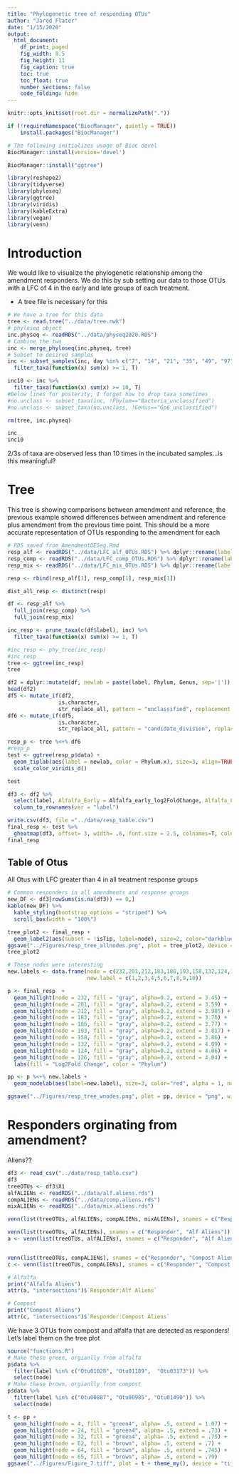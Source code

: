 ```yaml
---
title: "Phylogenetic tree of responding OTUs"
author: "Jared Flater"
date: "1/15/2020"
output:
  html_document:
    df_print: paged
    fig_width: 8.5
    fig_height: 11
    fig_caption: true
    toc: true
    toc_float: true
    number_sections: false
    code_folding: hide
---
```

```r
knitr::opts_knit$set(root.dir = normalizePath("."))
```

```r
if (!requireNamespace("BiocManager", quietly = TRUE))
    install.packages("BiocManager")

# The following initializes usage of Bioc devel
BiocManager::install(version='devel')

BiocManager::install("ggtree")
```

```r
library(reshape2)
library(tidyverse)
library(phyloseq)
library(ggtree)
library(viridis)
library(kableExtra)
library(vegan)
library(venn)
```
# Introduction
We would like to visualize the phylogenetic relationship among the amendment responders. We do this by sub setting our data to those OTUs with a LFC of 4 in the early and late groups of each treatment. 

* A tree file is necessary for this
```r
# We have a tree for this data
tree <- read.tree("../data/tree.nwk")
# phyloseq object
inc.physeq <- readRDS("../data/physeq2020.RDS")
# Combine the two
inc <- merge_phyloseq(inc.physeq, tree)
# Subset to desired samples
inc <- subset_samples(inc, day %in% c("7", "14", "21", "35", "49", "97")) %>%
  filter_taxa(function(x) sum(x) >= 1, T) 

inc10 <- inc %>%
  filter_taxa(function(x) sum(x) >= 10, T)
#Below lines for posterity, I forget how to drop taxa sometimes
#no.unclass <- subset_taxa(inc, !Phylum=="Bacteria_unclassified")
#no.unclass <- subset_taxa(no.unclass, !Genus=="Gp6_unclassified")

rm(tree, inc.physeq)
```
```r
inc
inc10
```
2/3s of taxa are observed less than 10 times in the incubated samples...is this meaningful? 

# Tree     

This tree is showing comparisons between amendment and reference, the previous example showed differences between amendment and reference plus amendment from the previous time point. This should be a more accurate representation of OTUs responding to the amendment for each 

```r
# RDS saved from AmendmentDESeq.Rmd
resp_alf <- readRDS("../data/LFC_alf_OTUs.RDS") %>% dplyr::rename(label = OTU)
resp_comp <- readRDS("../data/LFC_comp_OTUs.RDS") %>% dplyr::rename(label = OTU)
resp_mix <- readRDS("../data/LFC_mix_OTUs.RDS") %>% dplyr::rename(label = OTU)

resp <- rbind(resp_alf[1], resp_comp[1], resp_mix[1])

dist_all_resp <- distinct(resp)

df <- resp_alf %>%
  full_join(resp_comp) %>%
  full_join(resp_mix)
```

```r
inc_resp <- prune_taxa(c(df$label), inc) %>%
  filter_taxa(function(x) sum(x) >= 1, T)
```

```r
#inc_resp <- phy_tree(inc_resp)
#inc_resp
tree <- ggtree(inc_resp)
tree
```
```r
df2 = dplyr::mutate(df, newlab = paste(label, Phylum, Genus, sep='|'))
head(df2)
df5 <- mutate_if(df2, 
                is.character, 
                str_replace_all, pattern = "unclassified", replacement = "uc")
df6 <- mutate_if(df5, 
                is.character, 
                str_replace_all, pattern = "candidate_division", replacement = "C.D.") 
```
```r
resp_p <- tree %<+% df6 
#resp_p  
test <- ggtree(resp_p$data) +
  geom_tiplab(aes(label = newlab, color = Phylum.x), size=3, align=TRUE, linesize=.5) +
  scale_color_viridis_d()

test

```
```r

df3 <- df2 %>%
  select(label, Alfalfa_Early = Alfalfa_early_log2FoldChange, Alfalfa_Late = Alfalfa_late_log2FoldChange, Compost_Early = Compost_early_log2FoldChange, Compost_Late = Compost_late_log2FoldChange, Mix_Early = Mix_early_log2FoldChange, Mix_Late = Mix_late_log2FoldChange) %>%
  column_to_rownames(var = "label")

write.csv(df3, file ="../data/resp_table.csv")
final_resp <- test %>% 
  gheatmap(df3, offset= 3, width= .6, font.size = 2.5, colnames=T, colnames_angle=-45, hjust=0, color = "white") + scale_fill_viridis(option = "viridis")
final_resp
```

## Table of Otus    
All Otus with LFC greater than 4 in all treatment response groups
```r
# Common responders in all amendments and response groups
new_DF <- df3[rowSums(is.na(df3)) == 0,]
kable(new_DF) %>%
  kable_styling(bootstrap_options = "striped") %>%
  scroll_box(width = "100%")
```

```r
tree_plot2 <- final_resp +
  geom_label2(aes(subset = !isTip, label=node), size=2, color="darkblue", alpha=1) 
ggsave("../Figures/resp_tree_allnodes.png", plot = tree_plot2, device = "png", width = 18.5, height = 32, units = "cm", dpi = 350)
tree_plot2
```
```r
# These nodes were interesting
new.labels <- data.frame(node = c(232,201,212,183,186,193,158,132,124,126), 
                         new.label = c(1,2,3,4,5,6,7,8,9,10))

p <- final_resp  + 
  geom_hilight(node = 232, fill = "gray", alpha=0.2, extend = 3.45) + 
  geom_hilight(node = 201, fill = "gray", alpha=0.2, extend = 3.59) + 
  geom_hilight(node = 212, fill = "gray", alpha=0.2, extend = 3.985) + 
  geom_hilight(node = 183, fill = "gray", alpha=0.2, extend = 3.76) + 
  geom_hilight(node = 186, fill = "gray", alpha=0.2, extend = 3.77) + 
  geom_hilight(node = 193, fill = "gray", alpha=0.2, extend = 3.817) + 
  geom_hilight(node = 158, fill = "gray", alpha=0.2, extend = 3.86) + 
  geom_hilight(node = 132, fill = "gray", alpha=0.2, extend = 4.09) + 
  geom_hilight(node = 124, fill = "gray", alpha=0.2, extend = 4.06) + 
  geom_hilight(node = 126, fill = "gray", alpha=0.2, extend = 4.04) + 
  labs(fill = "Log2Fold Change", color = "Phylum")

pp <- p %<+% new.labels +
  geom_nodelab(aes(label=new.label), size=3, color="red", alpha = 1, nudge_x =- .1, nudge_y = .5)

ggsave("../Figures/resp_tree_wnodes.png", plot = pp, device = "png", width = 19, height = 32, units = "cm", dpi = 350)
```

# Responders orginating from amendment? 

Aliens??

```r
df3 <- read_csv("../data/resp_table.csv")
df3
treeOTUs <- df3$X1
alfALIENs <- readRDS("../data/alf.aliens.rds")
compALIENs <- readRDS("../data/comp.aliens.rds")
mixALIENs <- readRDS("../data/mix.aliens.rds")

venn(list(treeOTUs, alfALIENs, compALIENs, mixALIENs), snames = c("Responder", "Alf Aliens", "Compost Aliens", "Mix Aliens"))

venn(list(treeOTUs, alfALIENs), snames = c("Responder", "Alf Aliens"))
a <- venn(list(treeOTUs, alfALIENs), snames = c("Responder", "Alf Aliens"))


venn(list(treeOTUs, compALIENs), snames = c("Responder", "Compost Aliens"))
c <- venn(list(treeOTUs, compALIENs), snames = c("Responder", "Compost Aliens"))
```
```r
# Alfalfa
print("Alfalfa Aliens")
attr(a, "intersections")$`Responder:Alf Aliens`

# Compost
print("Compost Aliens")
attr(c, "intersections")$`Responder:Compost Aliens`
```
    
We have 3 OTUs from compost and alfalfa that are detected as responders! Let's label them on the tree plot

```r
source("functions.R")
# Make these green, orgianlly from alfalfa
p$data %>%
  filter(label %in% c("Otu01028", "Otu01189",  "Otu03173")) %>%
  select(node)
# Make these brown, orgianlly from compost
p$data %>%
  filter(label %in% c("Otu00887", "Otu00985", "Otu01490")) %>%
  select(node)

t <- pp + 
  geom_hilight(node = 4, fill = "green4", alpha= .5, extend = 1.07) + 
  geom_hilight(node = 24, fill = "green4", alpha= .5, extend = .73) + 
  geom_hilight(node = 32, fill = "green4", alpha= .5, extend = .75) + 
  geom_hilight(node = 62, fill = "brown", alpha= .5, extend = .7) + 
  geom_hilight(node = 64, fill = "brown", alpha= .5, extend = .745) + 
  geom_hilight(node = 65, fill = "brown", alpha= .5, extend = .79) 
ggsave("../Figures/Figure_7.tiff", plot = t + theme_my(), device = "tiff", width = 19, height = 32, units = "cm", dpi = 500)

```

